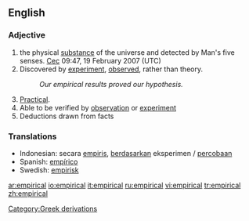 ==English==

===Adjective===
{{en-adj|-}}
#the physical [[substance]] of the universe and detected by Man's five senses. [[User:Cec|Cec]] 09:47, 19 February 2007 (UTC)
# Discovered by [[experiment]], [[observed]], rather than theory.
#:''Our empirical results proved our hypothesis.''
# [[practical|Practical]].
# Able to be verified by [[observation]] or [[experiment]]
# Deductions drawn from facts

===Translations===
*Indonesian: secara [[empiris]], [[dasar|berdasarkan]] eksperimen / [[coba|percobaan]]
*Spanish: [[empírico]]
*Swedish: [[empirisk]]

[[Category:Greek derivations]]

[[ar:empirical]]
[[io:empirical]]
[[it:empirical]]
[[ru:empirical]]
[[vi:empirical]]
[[tr:empirical]]
[[zh:empirical]]